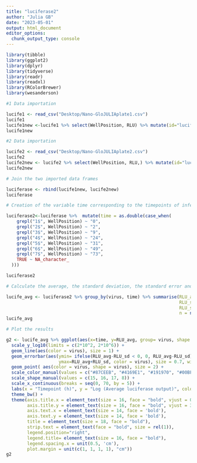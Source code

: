 ```yaml
---
title: "luciferase2"
author: "Julia GB"
date: "2023-05-01"
output: html_document
editor_options: 
  chunk_output_type: console
---
```

```r
library(tibble)
library(ggplot2)
library(dplyr)
library(tidyverse)
library(readr)
library(readxl)
library(RColorBrewer)
library(wesanderson)
```


```r
#1 Data importation 

lucife1 <- read_csv("Desktop/Nano-GloJULIAplate1.csv")
lucife1
lucife1new <-lucife1 %>% select(WellPosition, RLU) %>% mutate(id="lucife1", virus=ifelse(WellPosition==c("A:1","A:2","A:3","A:4","A:5","A:6","A:7","B:1","B:2","B:3","B:4","B:5","B:6","B:7","C:1","C:2","C:3","C:4","C:5","C:6","C:7"), "rTOSV",ifelse(WellPosition==c("D:1","D:2","D:3","D:4","D:5","D:6","D:7","E:1","E:2","E:3","E:4","E:5","E:6","E:7","F:1","F:2","F:3","F:4","F:5","F:6","F:7"), "TOSV CBiT NSs",NA))) 
lucife1new

#2 Data importation 

lucife2 <- read_csv("Desktop/Nano-GloJULIAplate2.csv")
lucife2
lucife2new <- lucife2 %>% select(WellPosition, RLU,) %>% mutate(id="lucife2", virus=ifelse(WellPosition==c("A:1","A:2","A:3","A:4","A:5","A:6","A:7","B:1","B:2","B:3","B:4","B:5","B:6","B:7","C:1","C:2","C:3","C:4","C:5","C:6","C:7"),"TOSV NBiT NSs",ifelse(WellPosition==c("D:1","D:2","D:3","D:4","D:5","D:6","D:7","E:1","E:2","E:3","E:4","E:5","E:6","E:7","F:1","F:2","F:3","F:4","F:5","F:6","F:7"), "TOSV CTBiT NSs",NA)))
lucife2new

# Join the two imported data frames

luciferase <- rbind(lucife1new, lucife2new)
luciferase

# Creation of the variable time corresponding to the timepoints of infection 

luciferase2<-luciferase %>%  mutate(time = as.double(case_when(
    grepl("1$", WellPosition) ~ "0",
    grepl("2$", WellPosition) ~ "2",
    grepl("3$", WellPosition) ~ "9",
    grepl("4$", WellPosition) ~ "24",
    grepl("5$", WellPosition) ~ "31",
    grepl("6$", WellPosition) ~ "49",
    grepl("7$", WellPosition) ~ "73",
    TRUE ~ NA_character_
  )))

luciferase2

# Calculate the average, the standard deviation, the standard error and the population by grouping virus names and timepoints 

lucife_avg <- luciferase2 %>% group_by(virus, time) %>% summarise(RLU_avg = mean(RLU),
                                                                  RLU_sd = sd(RLU),
                                                                  RLU_se = sqrt(RLU_sd),
                                                                  n = n())
lucife_avg
```

```r

# Plot the results

g2 <- lucife_avg %>% ggplot(aes(x=time, y=RLU_avg, group= virus, shape = virus)) +
  scale_y_log10(limits = c(2*10^2, 2*10^6)) +
  geom_line(aes(color = virus), size = 1) +
  geom_errorbar(aes(ymin= ifelse(RLU_avg-RLU_sd < 0, 0, RLU_avg-RLU_sd), 
                    ymax=RLU_avg+RLU_sd, color = virus), size = 0.7, width=0.7) +
  geom_point( aes(color = virus, shape = virus), size = 2) +
  scale_color_manual(values = c("#87CEEB", "#4169E1", "#191970", "#00BFAB")) +
  scale_shape_manual(values = c(15, 16, 17, 8)) +
  scale_x_continuous(breaks = seq(0, 70, by = 5)) +
  labs(x = "Timepoint (h)", y = "Log (Average luciferase output)", color = "Virus", shape = "Virus") +
  theme_bw() +
  theme(axis.title.x = element_text(size = 16, face = "bold", vjust = 0.5, margin = margin(t = 10, r = 20, b = 0, l = 0)),
        axis.title.y = element_text(size = 16, face = "bold", vjust = 3, margin = margin(t = 0, r = 5, b = 0, l = 0)),
        axis.text.x = element_text(size = 14, face = 'bold'),
        axis.text.y = element_text(size = 14, face = 'bold'),
        title = element_text(size = 18, face = "bold"),
        strip.text = element_text(face = "bold", size = rel(1)),
        legend.position="right",
        legend.title= element_text(size = 16, face = "bold"),
        legend.spacing.x = unit(0.5, 'cm'),
        plot.margin = unit(c(1, 1, 1, 1), "cm")) 
g2
```


